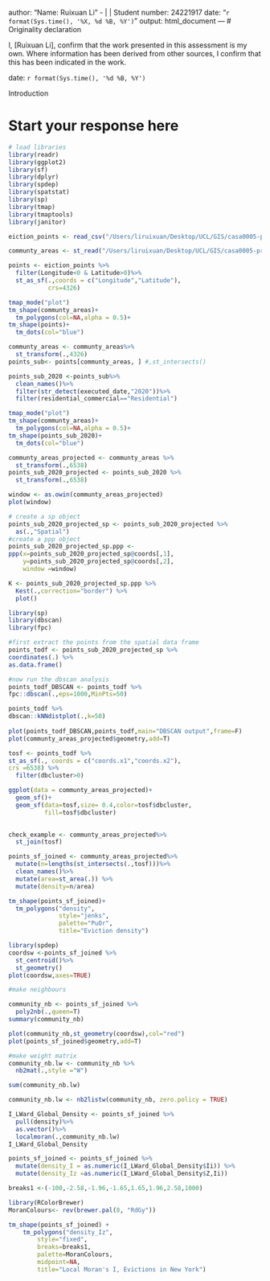 author: "Name: Ruixuan Li"
- |
    | Student number: 24221917
date: "`r format(Sys.time(), '%X, %d %B, %Y')`"
output: html_document
---
# Originality declaration  

I, [Ruixuan Li], confirm that the work presented in this assessment is my own. Where information has been derived from other sources, I confirm that this has been indicated in the work.

date: `r format(Sys.time(), '%d %B, %Y')`

Introduction


# Start your response here
```r
# load libraries
library(readr)
library(ggplot2)
library(sf)
library(dplyr)
library(spdep)
library(spatstat)
library(sp)
library(tmap)
library(tmaptools)
library(janitor)

```

```r
eiction_points <- read_csv("/Users/liruixuan/Desktop/UCL/GIS/casa0005-practice-exam-2024-25-lrxzyx-main/Evictions_point.csv",na=c(" "))

communty_areas <- st_read("/Users/liruixuan/Desktop/UCL/GIS/casa0005-practice-exam-2024-25-lrxzyx-main/Community\ Districts/geo_export_0a5618ad-899c-4ac0-b2e2-bc3af6b4ae24.shp")
```
```r
points <- eiction_points %>%
  filter(Longitude<0 & Latitude>0)%>%
  st_as_sf(.,coords = c("Longitude","Latitude"),
           crs=4326)
```

```r
tmap_mode("plot")
tm_shape(communty_areas)+
  tm_polygons(col=NA,alpha = 0.5)+
tm_shape(points)+
  tm_dots(col="blue")
```

```r
communty_areas <- communty_areas%>%
  st_transform(.,4326)
points_sub<- points[communty_areas, ] #,st_intersects()
```

```r
points_sub_2020 <-points_sub%>%
  clean_names()%>%
  filter(str_detect(executed_date,"2020"))%>%
  filter(residential_commercial=="Residential")
```

```r
tmap_mode("plot")
tm_shape(communty_areas)+
  tm_polygons(col=NA,alpha = 0.5)+
tm_shape(points_sub_2020)+
  tm_dots(col="blue")
```


```r
communty_areas_projected <- communty_areas %>%
  st_transform(.,6538)
points_sub_2020_projected <- points_sub_2020 %>%
  st_transform(.,6538)

window <- as.owin(communty_areas_projected) 
plot(window)

# create a sp object 
points_sub_2020_projected_sp <- points_sub_2020_projected %>%
  as(.,"Spatial")
#create a ppp object
points_sub_2020_projected_sp.ppp <-
ppp(x=points_sub_2020_projected_sp@coords[,1],
    y=points_sub_2020_projected_sp@coords[,2],
    window =window)
```

```r
K <- points_sub_2020_projected_sp.ppp %>%
  Kest(.,correction="border") %>%
  plot()
```


```r
library(sp)
library(dbscan)
library(fpc)

#first extract the points from the spatial data frame
points_todf <- points_sub_2020_projected_sp %>%
coordinates(.) %>%
as.data.frame()

#now run the dbscan analysis
points_todf_DBSCAN <- points_todf %>%
fpc::dbscan(.,eps=1000,MinPts=50)

points_todf %>%
dbscan::kNNdistplot(.,k=50)
 
plot(points_todf_DBSCAN,points_todf,main="DBSCAN output",frame=F)
plot(communty_areas_projected$geometry,add=T)
```


   
```r
tosf <- points_todf %>%
st_as_sf(., coords = c("coords.x1","coords.x2"),
crs =6538) %>%
  filter(dbcluster>0)
```


```r
ggplot(data = communty_areas_projected)+
  geom_sf()+
  geom_sf(data=tosf,size= 0.4,color=tosf$dbcluster,
          fill=tosf$dbcluster)
  
```

```r
check_example <- communty_areas_projected%>%
  st_join(tosf)

points_sf_joined <- communty_areas_projected%>%
  mutate(n=lengths(st_intersects(.,tosf)))%>%
  clean_names()%>%
  mutate(area=st_area(.)) %>%
  mutate(density=n/area)
```

```r
tm_shape(points_sf_joined)+
  tm_polygons("density",
              style="jenks",
              palette="PuOr",
              title="Eviction density")
```

```r
library(spdep)
coordsw <-points_sf_joined %>%
  st_centroid()%>%
  st_geometry()
plot(coordsw,axes=TRUE)

#make neighbours

community_nb <- points_sf_joined %>%
  poly2nb(.,queen=T)
summary(community_nb)

plot(community_nb,st_geometry(coordsw),col="red")
plot(points_sf_joined$geometry,add=T)

```

```r
#make weight matrix
community_nb.lw <- community_nb %>%
  nb2mat(.,style ="W")

sum(community_nb.lw)

```

```r
community_nb.lw <- nb2listw(community_nb, zero.policy = TRUE)
```

```r
I_LWard_Global_Density <- points_sf_joined %>%
  pull(density)%>%
  as.vector()%>%
  localmoran(.,community_nb.lw)
I_LWard_Global_Density
```
```r
points_sf_joined <- points_sf_joined %>%
  mutate(density_I = as.numeric(I_LWard_Global_Density$Ii)) %>%
  mutate(density_Iz =as.numeric(I_LWard_Global_Density$Z,Ii))
```
```r
breaks1 <-(-100,-2.58,-1.96,-1.65,1.65,1.96,2.58,1000)

library(RColorBrewer)
MoranColours<- rev(brewer.pal(8, "RdGy"))

tm_shape(points_sf_joined) +
    tm_polygons("density_Iz",
        style="fixed",
        breaks=breaks1,
        palette=MoranColours,
        midpoint=NA,
        title="Local Moran's I, Evictions in New York")
```

